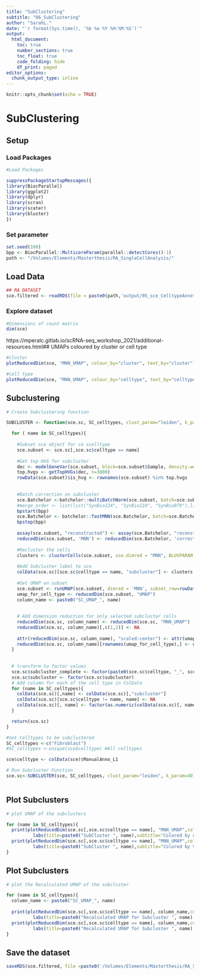 ```yaml
---
title: "SubClustering"
subtitle: "06_SubClustering"
author: "SarahL."
date: "`r format(Sys.time(), '%b %e %Y %H:%M:%S')`"
output: 
  html_document:
    toc: true
    number_sections: true   
    toc_float: true
    code_folding: hide
    df_print: paged
editor_options:
  chunk_output_type: inline
---
```


```r
knitr::opts_chunk$set(echo = TRUE)
```


# SubClustering

## Setup

### Load Packages

```r
#Load Packages

suppressPackageStartupMessages({
library(BiocParallel)
library(ggplot2)
library(dplyr)
library(scran)
library(scater)
library(bluster)
})

```

### Set parameter

```r
set.seed(100)
bpp <- BiocParallel::MulticoreParam(parallel::detectCores()-1)
path <- "/Volumes/Elements/Masterthesis/RA_SingleCellAnalysis/"
```


## Load Data

```r
## RA DATASET
sce.filtered <- readRDS(file = paste0(path,'output/05_sce_CelltypeAnnotation.rds'))

```


### Explore dataset

```r
#Dimensions of count matrix
dim(sce)
```

https://mperalc.gitlab.io/scRNA-seq_workshop_2021/additional-resources.html## UMAPs coloured by cluster or cell type

```r
#cluster
plotReducedDim(sce, "MNN_UMAP", colour_by="cluster", text_by="cluster") +labs(title="UMAP colored by clusters",subtitle = "UMAP of all integrated datasets")

#cell type
plotReducedDim(sce, "MNN_UMAP", colour_by="celltype", text_by="celltype") +labs(title="UMAP colored by Cell type ",subtitle = "UMAP of all integrated datasets")

```

## Subclustering

```r
# Create Subclustering function

SUBCLUSTER <- function(sce.sc, SC_celltypes, clust_param="leiden", k_param=50){

  for ( name in SC_celltypes){
  
    #Subset sce object for ce scelltype
    sce.subset <- sce.sc[,sce.sc$celltype == name]
    
    #Get top HVG for subcluster
    dec <- modelGeneVar(sce.subset, block=sce.subset$Sample, density.weights=FALSE)
    top.hvgs <- getTopHVGs(dec, n=3000)
    rowData(sce.subset)$is_hvg <- rownames(sce.subset) %in% top.hvgs
  
    
    #Batch correction on subcluster
    sce.Batchelor <-batchelor::multiBatchNorm(sce.subset, batch=sce.subset$Sample, subset.row = rownames(sce.subset)[rowData(sce.subset)[["is_hvg"]]], normalize.all=TRUE, BPPARAM = bpp)
    #merge_order <- list(list("SynBio124", "SynBio110", "SynBio079"),list("SynBio121"),list("SynBio023"))
    bpstart(bpp)
    sce.Batchelor <- batchelor::fastMNN(sce.Batchelor, batch=sce.Batchelor$Sample, prop.k=0.05,  subset.row = rownames(sce.Batchelor)[rowData(sce.Batchelor)[["is_hvg"]]], correct.all=TRUE,BPPARAM = bpp)#merge.order = merge_order,
    bpstop(bpp)
    
    assay(sce.subset, "reconstructed") <- assay(sce.Batchelor, "reconstructed")
    reducedDim(sce.subset, 'MNN') <- reducedDim(sce.Batchelor, 'corrected')
    
    #Recluster the cells 
    clusters <- clusterCells(sce.subset, use.dimred = "MNN", BLUSPARAM = SNNGraphParam(k= k_param,cluster.fun= clust_param))
    
    #Add Subcluster label to sce
    colData(sce.sc)[sce.sc$celltype == name, "subcluster"] <- clusters
  
    #Get UMAP on subset
    sce.subset <- runUMAP(sce.subset, dimred = 'MNN', subset_row=rowData(sce.subset)$is_hvg, min_dist = 0.1)
    umap_for_cell_type <- reducedDim(sce.subset, "UMAP")
    column_name <- paste0("SC_UMAP_", name)
  
  
    # Add dimension reduction for only selected subcluster cells
    reducedDim(sce.sc, column_name) <- reducedDim(sce.sc, "MNN_UMAP")
    reducedDim(sce.sc, column_name)[,c(1,2)] <- NA
  
    attr(reducedDim(sce.sc, column_name), "scaled:center") <- attr(umap_for_cell_type, "scaled:center")
    reducedDim(sce.sc, column_name)[rownames(umap_for_cell_type),] <- umap_for_cell_type
  }
    
  
  # transform to factor values
  sce.sc$subcluster_complete <- factor(paste0(sce.sc$celltype, "_", sce.sc$subcluster))
  sce.sc$subcluster <- factor(sce.sc$subcluster)
  # Add column for each of the cell type in ColData
  for (name in SC_celltypes){
    colData(sce.sc)[,name] <- colData(sce.sc)[,"subcluster"]
    colData(sce.sc)[sce.sc$celltype != name, name] <- NA
    colData(sce.sc)[, name] <- factor(as.numeric(colData(sce.sc)[, name]))
  }

  return(sce.sc)
}
```

```r

#Set Celltypes to be subclustered
SC_celltypes <-c("Fibroblast")
#SC_celltypes <-unique(sce$celltype) #All celltypes

sce$celltype <- colData(sce)$ManualAnno_L1

# Run Subcluster Function
sce.sc<-SUBCLUSTER(sce, SC_celltypes, clust_param="leiden", k_param=40)
  
```

## Plot Subclusters

```r
# plot UMAP of the subclusters

for (name in SC_celltypes){
  print(plotReducedDim(sce.sc[,sce.sc$celltype == name], "MNN_UMAP",colour_by = "subcluster", text_by="subcluster") +
          labs(title=paste0("SubCluster ", name),subtitle="Colored by clustering"))
  print(plotReducedDim(sce.sc[,sce.sc$celltype == name], "MNN_UMAP",colour_by = "Sample") +
          labs(title=paste0("SubCluster ", name),subtitle="Colored by Sample"))
}

```

## Plot Subclusters

```r
# plot the Recalculated UMAP of the subcluster

for (name in SC_celltypes){
  column_name <- paste0("SC_UMAP_", name)
  
  print(plotReducedDim(sce.sc[,sce.sc$celltype == name], column_name,colour_by = "subcluster",text_by="subcluster") +
          labs(title=paste0("Recalculated UMAP for Subcluster ", name),subtitle="Colored by clustering"))
  print(plotReducedDim(sce.sc[,sce.sc$celltype == name], column_name,colour_by = "Sample") +
          labs(title=paste0("Recalculated UMAP for Subcluster ", name),subtitle="Colored by Sample"))
}

```


## Save the dataset

```r
saveRDS(sce.filtered, file =paste0('/Volumes/Elements/Masterthesis/RA_SingleCellAnalysis/output/','06_sce_SubClustering.rds'))
```
